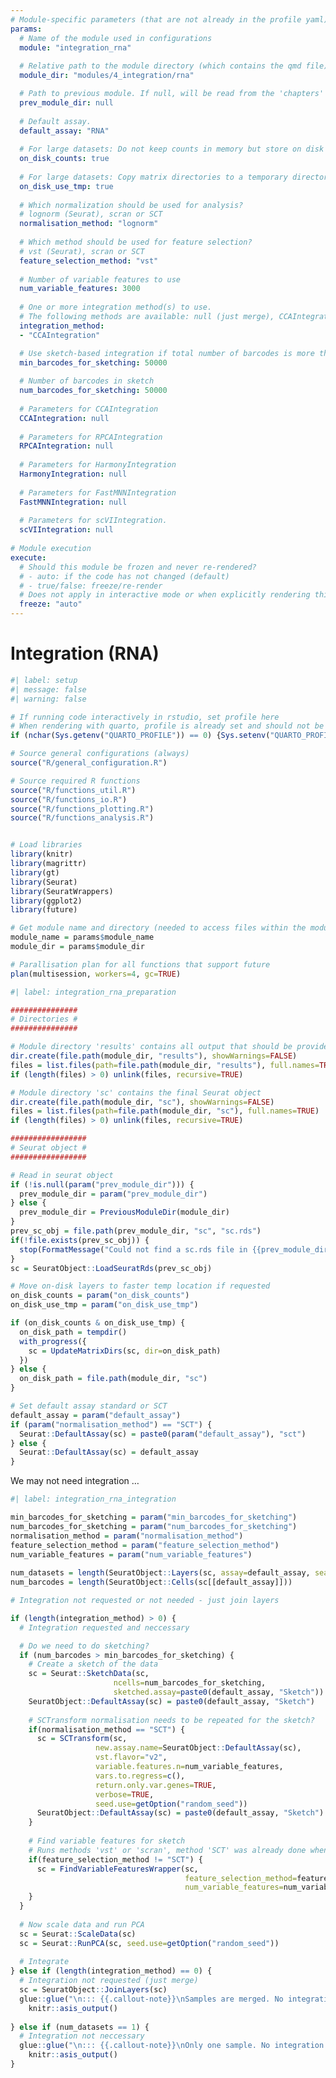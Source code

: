 ```yaml
---
# Module-specific parameters (that are not already in the profile yaml)
params:
  # Name of the module used in configurations
  module: "integration_rna"
    
  # Relative path to the module directory (which contains the qmd file)
  module_dir: "modules/4_integration/rna"

  # Path to previous module. If null, will be read from the 'chapters' entry in the profile yaml
  prev_module_dir: null
  
  # Default assay.
  default_assay: "RNA"
  
  # For large datasets: Do not keep counts in memory but store on disk in matrix directories. Computations will access only the relevant parts of the data. Once done, matrix directories will be saved together with the Seurat object in the module directory.
  on_disk_counts: true
  
  # For large datasets: Copy matrix directories to a temporary directory for computations. This will improve performance if the temporary directory  has a better performance than normal disks (e.g. SSD). Once done, matrix directories will be copied back to the module directory. The temporary directory will be deleted once the R session exists.
  on_disk_use_tmp: true
  
  # Which normalization should be used for analysis?
  # lognorm (Seurat), scran or SCT
  normalisation_method: "lognorm"
  
  # Which method should be used for feature selection?
  # vst (Seurat), scran or SCT
  feature_selection_method: "vst"
  
  # Number of variable features to use
  num_variable_features: 3000
  
  # One or more integration method(s) to use. 
  # The following methods are available: null (just merge), CCAIntegration, RPCAIntegration, HarmonyIntegration, FastMNNIntegration, scVIIntegration.
  integration_method:
  - "CCAIntegration"

  # Use sketch-based integration if total number of barcodes is more than
  min_barcodes_for_sketching: 50000
  
  # Number of barcodes in sketch
  num_barcodes_for_sketching: 50000
    
  # Parameters for CCAIntegration
  CCAIntegration: null
  
  # Parameters for RPCAIntegration
  RPCAIntegration: null
  
  # Parameters for HarmonyIntegration
  HarmonyIntegration: null
  
  # Parameters for FastMNNIntegration
  FastMNNIntegration: null
  
  # Parameters for scVIIntegration.
  scVIIntegration: null
    
# Module execution
execute:
  # Should this module be frozen and never re-rendered?
  # - auto: if the code has not changed (default)
  # - true/false: freeze/re-render
  # Does not apply in interactive mode or when explicitly rendering this document via in rstudio
  freeze: "auto"
---
```


# Integration (RNA)

```r
#| label: setup
#| message: false
#| warning: false

# If running code interactively in rstudio, set profile here
# When rendering with quarto, profile is already set and should not be overwritten
if (nchar(Sys.getenv("QUARTO_PROFILE")) == 0) {Sys.setenv("QUARTO_PROFILE" = "default")}

# Source general configurations (always)
source("R/general_configuration.R")

# Source required R functions
source("R/functions_util.R")
source("R/functions_io.R")
source("R/functions_plotting.R")
source("R/functions_analysis.R")


# Load libraries
library(knitr)
library(magrittr)
library(gt)
library(Seurat)
library(SeuratWrappers)
library(ggplot2)
library(future)

# Get module name and directory (needed to access files within the module directory)
module_name = params$module_name
module_dir = params$module_dir

# Parallisation plan for all functions that support future
plan(multisession, workers=4, gc=TRUE)
```

```r
#| label: integration_rna_preparation

###############
# Directories #
###############

# Module directory 'results' contains all output that should be provided together with the final report of the project
dir.create(file.path(module_dir, "results"), showWarnings=FALSE)
files = list.files(path=file.path(module_dir, "results"), full.names=TRUE)
if (length(files) > 0) unlink(files, recursive=TRUE)

# Module directory 'sc' contains the final Seurat object
dir.create(file.path(module_dir, "sc"), showWarnings=FALSE)
files = list.files(path=file.path(module_dir, "sc"), full.names=TRUE)
if (length(files) > 0) unlink(files, recursive=TRUE)

#################
# Seurat object #
#################

# Read in seurat object
if (!is.null(param("prev_module_dir"))) {
  prev_module_dir = param("prev_module_dir")
} else {
  prev_module_dir = PreviousModuleDir(module_dir)
}
prev_sc_obj = file.path(prev_module_dir, "sc", "sc.rds")
if(!file.exists(prev_sc_obj)) {
  stop(FormatMessage("Could not find a sc.rds file in {{prev_module_dir}}. Was the respective module already run?"))
}
sc = SeuratObject::LoadSeuratRds(prev_sc_obj)

# Move on-disk layers to faster temp location if requested
on_disk_counts = param("on_disk_counts")
on_disk_use_tmp = param("on_disk_use_tmp")

if (on_disk_counts & on_disk_use_tmp) {
  on_disk_path = tempdir()
  with_progress({
    sc = UpdateMatrixDirs(sc, dir=on_disk_path)
  })
} else {
  on_disk_path = file.path(module_dir, "sc")
}

# Set default assay standard or SCT
default_assay = param("default_assay")
if (param("normalisation_method") == "SCT") {
  Seurat::DefaultAssay(sc) = paste0(param("default_assay"), "sct")
} else {
  Seurat::DefaultAssay(sc) = default_assay
}
```

We may not need integration ...

```r
#| label: integration_rna_integration

min_barcodes_for_sketching = param("min_barcodes_for_sketching")
num_barcodes_for_sketching = param("num_barcodes_for_sketching")
normalisation_method = param("normalisation_method")
feature_selection_method = param("feature_selection_method")
num_variable_features = param("num_variable_features")
  
num_datasets = length(SeuratObject::Layers(sc, assay=default_assay, search="^counts"))
num_barcodes = length(SeuratObject::Cells(sc[[default_assay]]))

# Integration not requested or not needed - just join layers

if (length(integration_method) > 0) {
  # Integration requested and neccessary

  # Do we need to do sketching?
  if (num_barcodes > min_barcodes_for_sketching) {
    # Create a sketch of the data
    sc = Seurat::SketchData(sc, 
                       ncells=num_barcodes_for_sketching,
                       sketched.assay=paste0(default_assay, "Sketch"))
    SeuratObject::DefaultAssay(sc) = paste0(default_assay, "Sketch")
    
    # SCTransform normalisation needs to be repeated for the sketch?
    if(normalisation_method == "SCT") {
      sc = SCTransform(sc, 
                   new.assay.name=SeuratObject::DefaultAssay(sc),
                   vst.flavor="v2",
                   variable.features.n=num_variable_features,
                   vars.to.regress=c(),
                   return.only.var.genes=TRUE,
                   verbose=TRUE,
                   seed.use=getOption("random_seed"))
      SeuratObject::DefaultAssay(sc) = paste0(default_assay, "Sketch")
    }
    
    # Find variable features for sketch
    # Runs methods 'vst' or 'scran', method 'SCT' was already done when running SCTransform
    if(feature_selection_method != "SCT") {
      sc = FindVariableFeaturesWrapper(sc,
                                       feature_selection_method=feature_selection_method,
                                       num_variable_features=num_variable_features)
    }
  }
  
  # Now scale data and run PCA
  sc = Seurat::ScaleData(sc)
  sc = Seurat::RunPCA(sc, seed.use=getOption("random_seed"))
  
  # Integrate
} else if (length(integration_method) == 0) {
  # Integration not requested (just merge)
  sc = SeuratObject::JoinLayers(sc)
  glue::glue("\n::: {{.callout-note}}\nSamples are merged. No integration needed!\n:::\n") %>% 
    knitr::asis_output()
  
} else if (num_datasets == 1) {
  # Integration not neccessary
  glue::glue("\n::: {{.callout-note}}\nOnly one sample. No integration needed!\n:::\n") %>% 
    knitr::asis_output()
}
```


